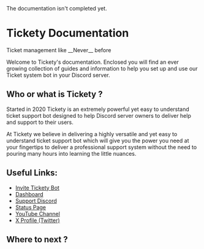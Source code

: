 
<Callout type="warning" emoji="⚠️">
  The documentation isn't completed yet.
</Callout>

# Tickety Documentation
<p>Ticket management like __Never__ before</p>

Welcome to Tickety's documentation. Enclosed you will find an ever growing collection of guides and information to help you set up and use our Ticket system bot in your Discord server.

## Who or what is Tickety ?
Started in 2020 Tickety is an extremely powerful yet easy to understand ticket support bot designed to help Discord server owners to deliver help and support to their users.

At Tickety we believe in delivering a highly versatile and yet easy to understand ticket support bot which will give you the power you need at your fingertips to deliver a professional support system without the need to pouring many hours into learning the little nuances.

## Useful Links:

- [Invite Tickety Bot](https://tickety.top/invite?ref=docs)
- [Dashboard](https://tickety.top/dashboard)
- [Support Discord](https://discord.gg/tickety-support-804846334346526752)
- [Status Page](https://tickety.top/status)
- [YouTube Channel](https://youtube.com/@ticketybot)
- [X Profile (Twitter)](https://x.com/ticketytop)

## Where to next ?

<Cards>
  <Cards.Card
    title="Feature Comparison"
    href="/#"
  />
  <Cards.Card
    title="Getting Started"
    href="docs/started"
  />
</Cards>
